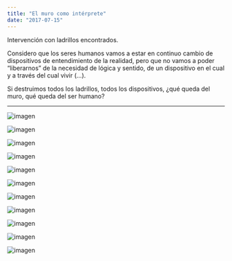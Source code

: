 ```yaml
---
title: "El muro como intérprete"
date: "2017-07-15"
---
```


Intervención con ladrillos encontrados.

Considero que los seres humanos vamos a estar en continuo cambio de dispositivos de entendimiento de la realidad, pero que no vamos a poder “liberarnos” de la necesidad de lógica y sentido, de un dispositivo en el cual y a través del cual vivir (...).

Si destruimos todos los ladrillos, todos los dispositivos, ¿qué queda del muro, qué queda del ser humano?

---

![imagen](./imagenes/el-muro-como-interprete-01.jpg)

![imagen](./imagenes/el-muro-como-interprete-02.jpg)

![imagen](./imagenes/el-muro-como-interprete-03.jpg)

![imagen](./imagenes/el-muro-como-interprete-04.jpg)

![imagen](./imagenes/el-muro-como-interprete-05.jpg)

![imagen](./imagenes/el-muro-como-interprete-06.jpg)

![imagen](./imagenes/el-muro-como-interprete-07.jpg)

![imagen](./imagenes/el-muro-como-interprete-08.jpg)

![imagen](./imagenes/el-muro-como-interprete-09.jpg)

![imagen](./imagenes/el-muro-como-interprete-10.jpg)

![imagen](./imagenes/el-muro-como-interprete-11.jpg)
